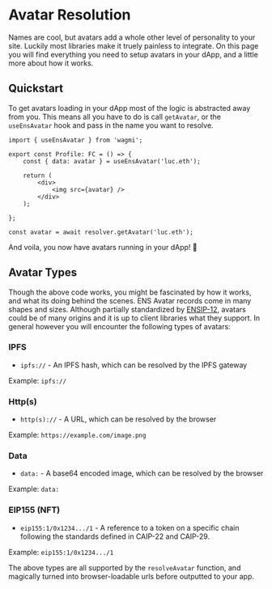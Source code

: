 # Avatar Resolution

Names are cool, but avatars add a whole other level of personality to your site. Luckily most libraries make it truely painless to integrate. On this page you will find everything you need to setup avatars in your dApp, and a little more about how it works.

## Quickstart

To get avatars loading in your dApp most of the logic is abstracted away from you. This means all you have to do is call `getAvatar`, or the `useEnsAvatar` hook and pass in the name you want to resolve.

<CodeGroup>
    
```tsx {{ title: 'Wagmi (TS)', language: 'javascript' }}
import { useEnsAvatar } from 'wagmi';

export const Profile: FC = () => {
    const { data: avatar } = useEnsAvatar('luc.eth');

    return (
        <div>
            <img src={avatar} />
        </div>
    );

};

```

```tsx {{ title: 'Ethers (TS)', language: 'javascript' }}
const avatar = await resolver.getAvatar('luc.eth');
````

</CodeGroup>

And voila, you now have avatars running in your dApp! 🎉

## Avatar Types

Though the above code works, you might be fascinated by how it works, and what its doing behind the scenes.
ENS Avatar records come in many shapes and sizes. Although partially standardized by [ENSIP-12](https://docs.ens.domains/ens-improvement-proposals/ensip-12-avatar-text-records), avatars could be of many origins and it is up to client libraries what they support.
In general however you will encounter the following types of avatars:

### IPFS

-   `ipfs://` - An IPFS hash, which can be resolved by the IPFS gateway

Example: `ipfs://`

### Http(s)

-   `http(s)://` - A URL, which can be resolved by the browser

Example: `https://example.com/image.png`

### Data

-   `data:` - A base64 encoded image, which can be resolved by the browser

Example: `data: `

### EIP155 (NFT)

-   `eip155:1/0x1234.../1` - A reference to a token on a specific chain following the standards defined in CAIP-22 and CAIP-29.

Example: `eip155:1/0x1234.../1`

The above types are all supported by the `resolveAvatar` function, and magically turned into browser-loadable urls before outputted to your app.

